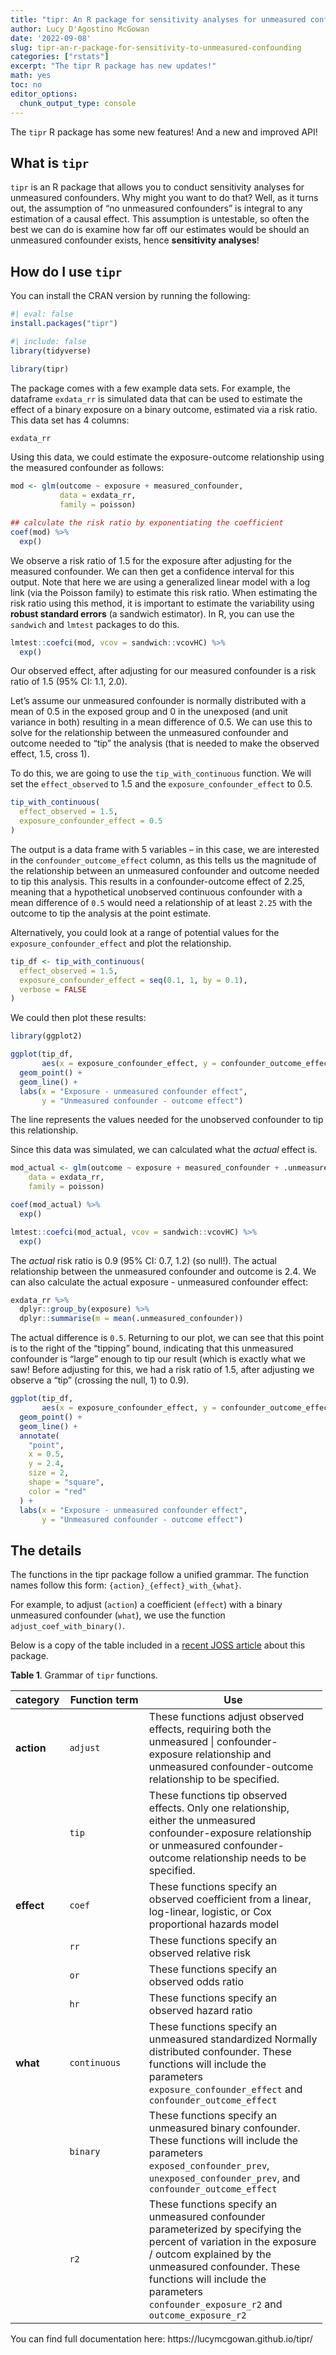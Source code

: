 ```yaml
---
title: "tipr: An R package for sensitivity analyses for unmeasured confounding"
author: Lucy D'Agostino McGowan
date: '2022-09-08'
slug: tipr-an-r-package-for-sensitivity-to-unmeasured-confounding
categories: ["rstats"]
excerpt: "The tipr R package has new updates!"
math: yes
toc: no
editor_options: 
  chunk_output_type: console
---
```


The `tipr` R package has some new features! And a new and improved API! 

## What is `tipr`

`tipr` is an R package that allows you to conduct sensitivity analyses for unmeasured confounders. Why might you want to do that? Well, as it turns out, the assumption of "no unmeasured confounders" is integral to any estimation of a causal effect. This assumption is untestable, so often the best we can do is examine how far off our estimates would be should an unmeasured confounder exists, hence **sensitivity analyses**!

## How do I use `tipr`

You can install the CRAN version by running the following:

```r
#| eval: false
install.packages("tipr")
```

```r
#| include: false
library(tidyverse)
```

```r
library(tipr)
```

The package comes with a few example data sets. For example, the dataframe `exdata_rr` is simulated data that can be used to estimate the effect of a binary exposure on a binary outcome, estimated via a risk ratio. This data set has 4 columns:

```r
exdata_rr
```

Using this data, we could estimate the exposure-outcome relationship using the measured confounder as follows:

```r
mod <- glm(outcome ~ exposure + measured_confounder,
           data = exdata_rr,
           family = poisson)

## calculate the risk ratio by exponentiating the coefficient
coef(mod) %>%
  exp()
```

We observe a risk ratio of 1.5 for the exposure after adjusting for the measured confounder. We can then get a confidence interval for this output. Note that here we are using a generalized linear model with a log link (via the Poisson family) to estimate this risk ratio. When estimating the risk ratio using this method, it is important to estimate the variability using **robust standard errors** (a sandwich estimator). In R, you can use the `sandwich` and `lmtest` packages to do this.

```r
lmtest::coefci(mod, vcov = sandwich::vcovHC) %>% 
  exp()
```

Our observed effect, after adjusting for our measured confounder is a risk ratio of 1.5 (95% CI: 1.1, 2.0).

Let's assume our unmeasured confounder is normally distributed with a mean of 0.5 in the exposed group and 0 in the unexposed (and unit variance in both) resulting in a mean difference of 0.5. We can use this to solve for the relationship between the unmeasured confounder and outcome needed to "tip" the analysis (that is needed to make the observed effect, 1.5, cross 1).

To do this, we are going to use the `tip_with_continuous` function. We will set the `effect_observed` to 1.5 and the `exposure_confounder_effect` to 0.5.

```r
tip_with_continuous(
  effect_observed = 1.5,
  exposure_confounder_effect = 0.5
)
```

The output is a data frame with 5 variables -- in this case, we are interested in the `confounder_outcome_effect` column, as this tells us the magnitude of the relationship between an unmeasured confounder and outcome needed to tip this analysis. This results in a confounder-outcome effect of 2.25, meaning that a hypothetical unobserved continuous confounder with a mean difference of `0.5` would need a relationship of at least `2.25` with the outcome to tip the analysis at the point estimate.

Alternatively, you could look at a range of potential values for the `exposure_confounder_effect` and plot the relationship.

```r
tip_df <- tip_with_continuous(
  effect_observed = 1.5,
  exposure_confounder_effect = seq(0.1, 1, by = 0.1),
  verbose = FALSE
)
```

We could then plot these results:

```r
library(ggplot2)

ggplot(tip_df,
       aes(x = exposure_confounder_effect, y = confounder_outcome_effect)) + 
  geom_point() + 
  geom_line() + 
  labs(x = "Exposure - unmeasured confounder effect",
       y = "Unmeasured confounder - outcome effect")
```

The line represents the values needed for the unobserved confounder to tip this relationship. 

Since this data was simulated, we can calculated what the *actual* effect is.

```r
mod_actual <- glm(outcome ~ exposure + measured_confounder + .unmeasured_confounder,
    data = exdata_rr,
    family = poisson)

coef(mod_actual) %>%
  exp()

lmtest::coefci(mod_actual, vcov = sandwich::vcovHC) %>% 
  exp()
```

The *actual* risk ratio is 0.9 (95% CI: 0.7, 1.2) (so null!). The actual relationship between the unmeasured confounder and outcome is 2.4. We can also calculate the actual exposure - unmeasured confounder effect:

```r
exdata_rr %>%
  dplyr::group_by(exposure) %>%
  dplyr::summarise(m = mean(.unmeasured_confounder))
```

The actual difference is `0.5`. Returning to our plot, we can see that this point is to the right of the "tipping" bound, indicating that this unmeasured confounder is "large" enough to tip our result (which is exactly what we saw! Before adjusting for this, we had a risk ratio of 1.5, after adjusting we observe a "tip" (crossing the null, 1) to 0.9).


```r
ggplot(tip_df,
       aes(x = exposure_confounder_effect, y = confounder_outcome_effect)) + 
  geom_point() + 
  geom_line() + 
  annotate(
    "point",
    x = 0.5,
    y = 2.4,
    size = 2,
    shape = "square",
    color = "red"
  ) + 
  labs(x = "Exposure - unmeasured confounder effect",
       y = "Unmeasured confounder - outcome effect")
```



## The details

The functions in the tipr package follow a unified grammar. The function names follow this form: `{action}_{effect}_with_{what}`.

For example, to adjust (`action`) a coefficient (`effect`) with a binary unmeasured confounder (`what`), we use the function `adjust_coef_with_binary()`. 


Below is a copy of the table included in a [recent JOSS article](https://doi.org/10.21105/joss.04495) about this package.

**Table 1**. Grammar of `tipr` functions.

+----------+--------------------+----------------------------------------------+
| category | Function term      | Use                                          |
+==========+====================+==============================================+
|**action**| `adjust`           | These functions adjust observed effects,     |
|          |                    | requiring both the unmeasured        |
|          |                    | confounder-exposure relationship and         |
|          |                    | unmeasured confounder-outcome relationship to|
|          |                    | be specified.                                |
+----------+--------------------+----------------------------------------------+
|          | `tip`              | These functions tip observed effects. Only   |
|          |                    | one relationship, either the unmeasured      |
|          |                    | confounder-exposure relationship or          |
|          |                    | unmeasured confounder-outcome relationship   |
|          |                    | needs to be specified.                       |
+----------+--------------------+----------------------------------------------+
|**effect**| `coef`             | These functions specify an observed          |
|          |                    | coefficient from a linear, log-linear,       |
|          |                    | logistic, or Cox proportional hazards model  |
+----------+--------------------+----------------------------------------------+
|          | `rr`               | These functions specify an observed          |
|          |                    | relative risk                                |
+----------+--------------------+----------------------------------------------+
|          | `or`               | These functions specify an observed          |
|          |                    | odds ratio                                   |
+----------+--------------------+----------------------------------------------+
|          | `hr`               | These functions specify an observed          |
|          |                    | hazard ratio                                 |
|          |                    |  
+----------+--------------------+----------------------------------------------+
|**what**  | `continuous`       | These functions specify an unmeasured 
|          |                    | standardized Normally distributed confounder. 
|          |                    | These functions will include the parameters
|          |                    | `exposure_confounder_effect` and 
|          |                    | `confounder_outcome_effect`
+----------+--------------------+----------------------------------------------+
|          | `binary`           | These functions specify an unmeasured binary
|          |                    | confounder. These functions will include the 
|          |                    | parameters `exposed_confounder_prev`, 
|          |                    | `unexposed_confounder_prev`, and
|          |                    | `confounder_outcome_effect`
+----------+--------------------+----------------------------------------------+
|          | `r2`               | These functions specify an unmeasured 
|          |                    | confounder parameterized by specifying the  
|          |                    | percent of variation in the exposure / outcome  
|          |                    | explained by the unmeasured confounder. These  
|          |                    | functions will include the parameters 
|          |                    | `confounder_exposure_r2` and 
|          |                    | `outcome_exposure_r2`
+----------+--------------------+----------------------------------------------+

You can find full documentation here: https://lucymcgowan.github.io/tipr/